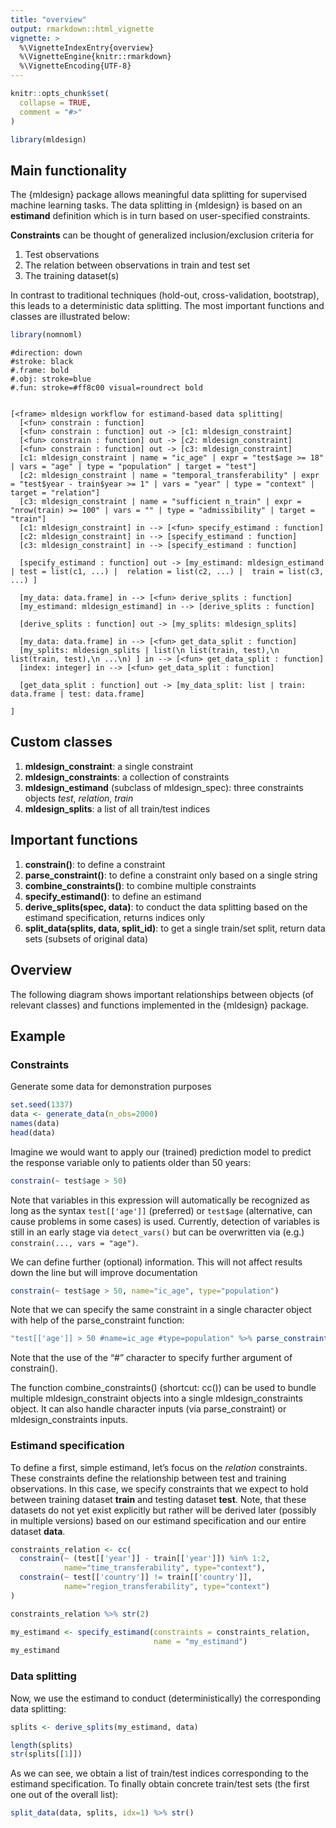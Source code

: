 ```yaml
---
title: "overview"
output: rmarkdown::html_vignette
vignette: >
  %\VignetteIndexEntry{overview}
  %\VignetteEngine{knitr::rmarkdown}
  %\VignetteEncoding{UTF-8}
---
```


```r
knitr::opts_chunk$set(
  collapse = TRUE,
  comment = "#>"
)
```

```r
library(mldesign)
```





## Main functionality

The {mldesign} package allows meaningful data splitting for supervised machine learning tasks. 
The data splitting in {mldesign} is based on an **estimand** definition which is in turn based
on user-specified constraints.

**Constraints** can be thought of generalized inclusion/exclusion criteria for 

1. Test observations
2. The relation between observations in train and test set
3. The training dataset(s)

In contrast to traditional techniques (hold-out, cross-validation, bootstrap), this leads to a
deterministic data splitting. The most important functions and classes are illustrated below:

```r
library(nomnoml)
```

```nomnoml
#direction: down
#stroke: black
#.frame: bold
#.obj: stroke=blue
#.fun: stroke=#ff8c00 visual=roundrect bold


[<frame> mldesign workflow for estimand-based data splitting|
  [<fun> constrain : function]
  [<fun> constrain : function] out -> [c1: mldesign_constraint]
  [<fun> constrain : function] out -> [c2: mldesign_constraint]
  [<fun> constrain : function] out -> [c3: mldesign_constraint]
  [c1: mldesign_constraint | name = "ic_age" | expr = "test$age >= 18" | vars = "age" | type = "population" | target = "test"]
  [c2: mldesign_constraint | name = "temporal_transferability" | expr = "test$year - train$year >= 1" | vars = "year" | type = "context" | target = "relation"]
  [c3: mldesign_constraint | name = "sufficient n_train" | expr = "nrow(train) >= 100" | vars = "" | type = "admissibility" | target = "train"]
  [c1: mldesign_constraint] in --> [<fun> specify_estimand : function]
  [c2: mldesign_constraint] in --> [specify_estimand : function]
  [c3: mldesign_constraint] in --> [specify_estimand : function] 
 
  [specify_estimand : function] out -> [my_estimand: mldesign_estimand | test = list(c1, ...) |  relation = list(c2, ...) |  train = list(c3, ...) ]
 
  [my_data: data.frame] in --> [<fun> derive_splits : function]
  [my_estimand: mldesign_estimand] in --> [derive_splits : function]
 
  [derive_splits : function] out -> [my_splits: mldesign_splits]
 
  [my_data: data.frame] in --> [<fun> get_data_split : function]
  [my_splits: mldesign_splits | list(\n list(train, test),\n list(train, test),\n ...\n) ] in --> [<fun> get_data_split : function]
  [index: integer] in --> [<fun> get_data_split : function]
  
  [get_data_split : function] out -> [my_data_split: list | train: data.frame | test: data.frame]
 
]
```

## Custom classes

1. **mldesign_constraint**: a single constraint
2. **mldesign_constraints**: a collection of constraints
3. **mldesign_estimand** (subclass of mldesign_spec): three constraints objects *test*, *relation*, *train*
4. **mldesign_splits**: a list of all train/test indices


## Important functions

1. **constrain()**: to define a constraint
2. **parse_constraint()**: to define a constraint only based on a single string
3. **combine_constraints()**: to combine multiple constraints
4. **specify_estimand()**: to define an estimand
5. **derive_splits(spec, data)**: to conduct the data splitting based on the estimand specification, returns indices only
6. **split_data(splits, data, split_id)**: to get a single train/set split, return data sets (subsets of original data)

## Overview

The following diagram shows important relationships between objects (of relevant classes) and functions
implemented in the {mldesign} package.





## Example

### Constraints

Generate some data for demonstration purposes
```r
set.seed(1337)
data <- generate_data(n_obs=2000)
names(data)
head(data)
```

Imagine we would want to apply our (trained) prediction model to predict the response variable only 
to patients older than 50 years:

```r
constrain(~ test$age > 50)
```
Note that variables in this expression will automatically be recognized as long as the syntax 
`test[['age']]` (preferred) or `test$age` (alternative, can cause problems in some cases) is
used. Currently, detection of variables is still in an early stage via `detect_vars()` 
but can be overwritten via (e.g.) `constrain(..., vars = "age")`.

We can define further (optional) information. This will not affect results down the line but 
will improve documentation
```r
constrain(~ test$age > 50, name="ic_age", type="population")
```

Note that we can specify the same constraint in a single character object with help of the parse_constraint function:

```r
"test[['age']] > 50 #name=ic_age #type=population" %>% parse_constraints()
```
Note that the use of the "#" character to specify further argument of constrain().

The function combine_constraints() (shortcut: cc()) can be used to bundle multiple mldesign_constraint
objects into a single mldesign_constraints object. 
It can also handle character inputs (via parse_constraint) or mldesign_constraints inputs.


### Estimand specification

To define a first, simple estimand, let's focus on the *relation* constraints. These constraints 
define the relationship between test and training observations. In this case, we specify constraints
that we expect to hold between training dataset **train** and testing dataset **test**. Note, that these
datasets do not yet exist explicitly but rather will be derived later 
(possibly in multiple versions) based on our estimand
specification and our entire dataset **data**.


```r
constraints_relation <- cc(
  constrain(~ (test[['year']] - train[['year']]) %in% 1:2,
            name="time_transferability", type="context"),
  constrain(~ test[['country']] != train[['country']],
            name="region_transferability", type="context")
) 
```

```r
constraints_relation %>% str(2)
```
```r
my_estimand <- specify_estimand(constraints = constraints_relation,
                                name = "my_estimand")
my_estimand
```




### Data splitting 

Now, we use the estimand to conduct (deterministically) the corresponding data splitting:

```r
splits <- derive_splits(my_estimand, data) 
```

```r
length(splits)
str(splits[[1]])
```
As we can see, we obtain a list of train/test indices corresponding to the estimand specification.
To finally obtain concrete train/test sets (the first one out of the overall list):

```r
split_data(data, splits, idx=1) %>% str()
```



